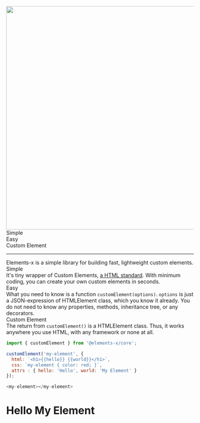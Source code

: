 
<Meta title="Introduction" />

<div class="d-flex align-items-center">
  <img src="http://elements-x.com/assets/elements-x.png" width="600" />
  <div class="ps-5">
    <div class="fs-5">Simple</div>
    <div class="fs-5">Easy</div>
    <div class="fs-5">Custom Element</div>
  </div>
</div>

<hr class="border border-primary bg-primary" />

<div class="text-center p-4">
Elements-x is a simple library for building fast, lightweight custom elements.
</div>

<div class="container row">
  <div class="col">
    <div class="fs-4 p-4">Simple</div>
    It's tiny wrapper of Custom Elements, 
    <a href="https://html.spec.whatwg.org/multipage/custom-elements.html#custom-elements">a HTML standard</a>.
    With minimum coding, you can create your own custom elements in seconds.
  </div>

  <div class="col">
    <div class="fs-4 p-4">Easy</div>
    What you need to know is a function <code>customElement(options)</code>.
    <code>options</code> is just a JSON-expression of HTMLElement class, which you know it already.
    You do not need to know any properties, methods, inheritance tree, or any decorators.
  </div>

  <div class="col">
    <div class="fs-4 p-4">Custom Element</div>
    The return from <code>customElement()</code> is a HTMLElement class.
    Thus, it works anywhere you use HTML, with any framework or none at all. 
  </div>
</div>

```javascript
import { customElement } from '@elements-x/core';

customElement('my-element', {
  html: `<h1>{{hello}} {{world}}</h1>`,
  css: `my-element { color: red; }`,
  attrs : { hello: 'Hello', world: 'My Element' }
});

<my-element></my-element>
````
<h1 class="text-danger">Hello My Element</h1>


